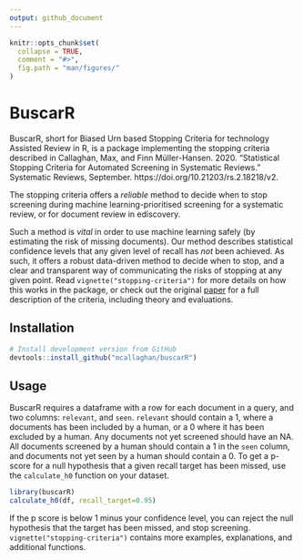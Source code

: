 ```yaml
---
output: github_document
---
```


```r
knitr::opts_chunk$set(
  collapse = TRUE,
  comment = "#>",
  fig.path = "man/figures/"
)
```


# BuscarR

BuscarR, short for Biased Urn based Stopping Criteria for technology Assisted Review in R, is a package implementing the stopping criteria described in Callaghan, Max, and Finn Müller-Hansen. 2020. “Statistical Stopping Criteria for Automated Screening in Systematic Reviews.” Systematic Reviews, September. https://doi.org/10.21203/rs.2.18218/v2. 

The stopping criteria offers a *reliable* method to decide when to stop screening during machine learning-prioritised screening for a systematic review, or for document review in ediscovery.

Such a method is *vital* in order to use machine learning safely (by estimating the risk of missing documents). Our method describes statistical confidence levels that any given level of recall has *not* been achieved. As such, it offers a robust data-driven method to decide when to stop, and a clear and transparent way of communicating the risks of stopping at any given point. Read `vignette("stopping-criteria")` for more details on how this works in the package,
or check out the original [paper](https://doi.org/10.21203/rs.2.18218/v2) for a full description of the criteria, including theory and evaluations.

## Installation

::: .pkgdown-devel
```r
# Install development version from GitHub
devtools::install_github("mcallaghan/buscarR")
```
:::

## Usage

BuscarR requires a dataframe with a row for each document in a query, and two columns: `relevant`, and `seen`. `relevant` should contain a 1, where a documents has been included by a human, or a 0 where it has been excluded by a human. Any documents not yet screened should have an NA. All documents screened by a human should contain a 1 in the `seen` column, and documents not yet seen by a human should contain a 0. To get a p-score for a null hypothesis that a given recall target has been missed, use the `calculate_h0` function on your dataset.

```r
library(buscarR)
calculate_h0(df, recall_target=0.95)
```

If the p score is below 1 minus your confidence level, you can reject the null hypothesis that the target has been missed, and stop screening. `vignette("stopping-criteria")` contains more examples, explanations, and additional functions.
